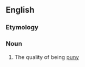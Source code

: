 ==English==

===Etymology===
{{suffix|en|puny|ness}}

===Noun===
{{en-noun|-}}

# The quality of being [[puny]]